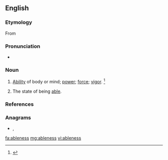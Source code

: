 ==English==

===Etymology===
From {{suffix|able|ness|lang=en}}

===Pronunciation===
* {{a|US}} {{IPA|/ˈeɪ.bl̩.nəs/|lang=en}}

===Noun===
{{en-noun|-|es}}

# {{lb|en|uncountable|now|rare}} [[ability|Ability]] of body or mind; [[power]]; [[force]]; [[vigor]]. {{defdate|First attested from around 1350 to 1470.}}<ref>{{R:SOED5|page=5}}</ref>
# {{lb|en|countable}} The state of being [[able]].

===References===
<references/>

===Anagrams===
* {{l|en|beanless}}, {{l|en|blaeness}}

[[fa:ableness]]
[[mg:ableness]]
[[vi:ableness]]